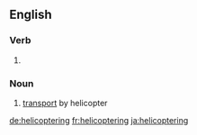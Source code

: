 ==English==

===Verb===
{{head|en|present participle}}

# {{present participle of|helicopter|lang=en}}

===Noun===
{{en-noun|-}}

# [[transport]] by helicopter

[[de:helicoptering]]
[[fr:helicoptering]]
[[ja:helicoptering]]